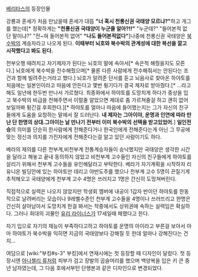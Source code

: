 [[베리타스]]의 등장인물

강룡과 혼세가 처음 만났을때 혼세가 대뜸 '''"너 혹시 천룡신권 국태양 모르냐?"'''하고 개그를 했는데[* 정확하게는 '''"천룡신권 국태양이 누군줄 알아?!!"''' "누군데?" "들어본적 없단 말이냐?" "전~혀 들어본적 없어" '''"나도 들어본적없다"''']나중에 천룡신권 국태양은 [[북수박]]의 계승자라고 나오게 된다. '''이때부터 뇌호와 북수박의 관계성에 대한 복선을 깔고 시작했다고 봐도 된다.'''

천부오행 때려치고 자기제자가 된다는 뇌호의 말에 속아서[* 속은척 해줬을지도 모른다.] 뇌호에게 북수박을 전수해줬으며[* 물론 다른 사람에게 전수해줘서는 안된다는 조건과 함께 빌려주는거라고 했다.] 뇌호가 알려준 단서를 듣고 뇌음사로 찾아온 하야토를 처음에는 일본인이라고 마음에 안든다고 몇번 튕기다가 결국 제자로 받아줬다.[* …라고 해도 일년에 한두번 만나서 가르쳤다. 최종화에서 하야토를 도망치게 하다가 중상을 입고 북수박의 비급을 전해주면서 이럴줄 알았으면 제대로 좀 가르쳐줄걸 하고 괜히 없어 보일까봐 튕긴걸 후회한다.][* 하야토를 얼마나 마음에 들어했는지는 그가 자신의 친구들에게 도움을 요청하는 말에서 잘 드러난다. '''내 제자는 그아이야, 운명과 인연에 따라 만난 단 한명의 상대.그아이는 날 만나기 전부터 이미 북수박의 선택을 받고있었어.'''] '''일인전승'''의 의미를 단순히 한사람에게 전해준다거나 한국인에게 전해준다는게 아닌 그 무공에 맞는 정신과 의지를 가진자에게 전해준다는걸 알고 있던 사람이기도 하다.

베라의 제의를 다른 천부계,비천부계 전통계승자들이 승낙했지만 국태양은 생각한 시간을 달라고 해놓고 끝내 동의하지 않았고 비천부계 고수들인 자신의 친구들에게 하야토를 살리기 위해서 천부계 고수들을 유인해달라고 부탁한다. 베라가 자기계획을 시작하자 리유니온 빌딩안에 있는 하야토만 데리고 야반도주를 했으나 천부계 고수 5명이 끈질기게 추적해오고 국태양에게 천부계 고수 4명은 쓰러지고 1명은 간신히 도망쳐버린다.

직접적으로 실력은 나오지 않았지만 학생회 멤버에 내공이 1갑자 반이던 하야토를 한동작으로 날려버리는 모습이나 9레벨수준인 천부계 고수들을 4명이나 쓰러뜨리고 한명은 간신히 살아남아서 도망치게 한걸 봐서는 작중에서도 상위권에 속하는 실력임은 확실하다. 그러나 희대의 괴물인 [[유리 라이너스]]가 17세일때 패했다고 한다.

자기 입으로 자기의 재능이 부족하다고하고 하야토를 운명의 아이라고 부른걸 보아서 아마 하야토가 북수박을 익히면 지금의 국태양보다 강해질 듯 한데 얼마나 강해진다는 건지...

여담으로 [wiki:"부킹#s-3" 부킹]에서 연재시에는 첫 등장할 때 디자인이 달랐다. 첫 등장시엔 [[아나첼리 류]]처럼 피부가 검고 장발의 곱슬머리를 했으며 백양복을 입은 키 큰 중년 남자였는데, 그 다음 호에서부턴 단행본과 같은 디자인으로 변경되었다.
